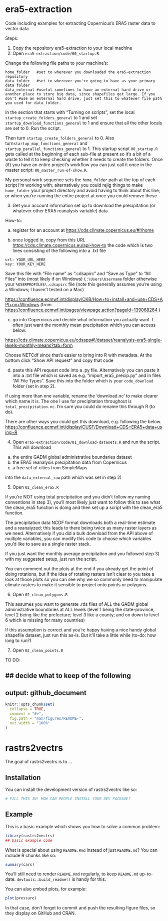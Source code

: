 # era5-extraction

Code including examples for extracting Copernicus's ERA5 raster data to vector data

Steps:

1)  Copy the repository era5-extraction to your local machine
2)  Open `era5-extraction/code/00_startup.R`

Change the following file paths to your machine's:

```         
home_folder   #set to wherever you downloaded the era5-extraction repository
data_folder   #set to wherever you're going to have as your primary data folder
data_external #useful sometimes to have an external hard drive or another place to store big data, since shapefiles get large. If you don't #use an external hard drive, just set this to whatever file path you used for data_folder.
```

In the section that starts with "Turning on scripts", set the local `startup_create_folders_general` to 1 and set `startup_download_functions_general` to 1 and ensure that all the other locals are set to 0. Run the script.

Then turn `startup_create_folders_general` to 0. 
Also turn`startup_map_functions_general` and `startup_parallel_functions_general` to 1. This startup script `00_startup.R` gets called at the beginning of each sub-file at present so it's a bit of a waste to tell it to keep checking whether it needs to create the folders. Once (if) you have an entire project's workflow you can just call it once in the master script: `00_master_run-of-show.R`.

My personal work sequence sets the `home_folder` path at the top of each script I'm working with; alternatively you could rejig things to make `home_folder` your project directory and avoid having to think about this line; or when you're running the entire project at once you could remove these.

3)  Get your account information set up to download the precipitation (or whatever other ERA5 reanalysis variable) data

How-to:

a)  register for an account at <https://cds.climate.copernicus.eu/#!/home>

b)  once logged in, copy from this URL <https://cds.climate.copernicus.eu/api-how-to> the code which is two lines consisting of the following into a .txt file

```         
url: YOUR_URL_HERE
key: YOUR_KEY_HERE
```

Save this file with "File name" as ".cdsapirc" and "Save as Type" to "All Files" into (most likely if on Windows) `C:\Users\Username` folder otherwise your `%USERPROFILE$\.cdsapirc` file (note this generally assumes you're using a Windows; I haven't tested on a Mac)

<https://confluence.ecmwf.int/display/CKB/How+to+install+and+use+CDS+API+on+Windows> (from <https://confluence.ecmwf.int/pages/viewpage.action?pageId=139068264> )

c)  go into Copernicus and decide what information you actually want. I often just want the monthly mean precipitation which you can access below:

<https://cds.climate.copernicus.eu/cdsapp#!/dataset/reanalysis-era5-single-levels-monthly-means?tab=form>

Choose NETCdf since that's easier to bring into R with metadata. At the bottom click "Show API request" and copy that code

d)  paste this API request code into a .py file. Alternatively you can paste it into a .txt file which is saved as e.g. "import_era5_precip.py" and in files "All File Types". Save this into the folder which is your `code_download` folder (set in step 2).

if using more than one variable, rename the 'download.nc' to make clearer which name it is. The one I use for precipitation throughout is `total_precipitation.nc`. I'm sure you could do rename this through R (to do).

There are other ways you could get this download, e.g. following the below. <https://confluence.ecmwf.int/display/CUSF/Download+CDS+ERA5+data+using+R>

4)  Open `era5-extraction/code/01_download-datasets.R` and run the script. This will download 
a) the entire GADM global administrative boundaries dataset
b) the ERA5 reanalysis precipitation data from Copernicus
c) a free set of cities from SimpleMaps 

into the `data_external_raw` path which was set in step 2)


5) Open `02_clean_era5.R`

If you're NOT using total precipitation and you didn't follow my naming conventions in step 3), you'll most likely just want to follow this to see what the clean_era5 function is doing and then set up a script with the clean_era5 function.

The precipitation data NCDF format downloads both a real-time estimate and a reanalyzed; this leads to there being twice as many raster layers as we need. Alternatively if you did a bulk download from the API above of multiple variables, you can modify this code to choose which variables you'd like to save as a single raster stack.

If you just want the monthly average precipitation and you followed step 3) with my suggested setup, just run the script. 

You can comment out the plots at the end if you already get the point of doing rotations, but if the idea of rotating rasters isn't clear to you take a look at those plots so you can see why we so commonly need to manipulate climate rasters to make it sensible to project onto points or polygons.


6) Open `02_clean_polygons.R`

This assumes you want to generate .rds files of ALL the GADM global administrative boundaries at ALL levels (level 1 being the state-province, level 2 being like the prefecture; level 3 like a county; and on down to level 6 which is missing for many countries)

If this assumption is correct and you're happy having a nice handy global shapefile dataset, just run this as-is. But it'll take a little while (to-do: how long to run?)

7) Open `02_clean_points.R`


TO DO:



## decide what to keep of the following
---
output: github_document
---

<!-- README.md is generated from README.Rmd. Please edit that file -->

```r
knitr::opts_chunk$set(
  collapse = TRUE,
  comment = "#>",
  fig.path = "man/figures/README-",
  out.width = "100%"
)
```

# rastrs2vectrs

<!-- badges: start -->
<!-- badges: end -->

The goal of rastrs2vectrs is to ...

## Installation

You can install the development version of rastrs2vectrs like so:

``` r
# FILL THIS IN! HOW CAN PEOPLE INSTALL YOUR DEV PACKAGE?
```

## Example

This is a basic example which shows you how to solve a common problem:

```r
library(rastrs2vectrs)
## basic example code
```

What is special about using `README.Rmd` instead of just `README.md`? You can include R chunks like so:

```r
summary(cars)
```

You'll still need to render `README.Rmd` regularly, to keep `README.md` up-to-date. `devtools::build_readme()` is handy for this.

You can also embed plots, for example:

```r
plot(pressure)
```

In that case, don't forget to commit and push the resulting figure files, so they display on GitHub and CRAN.
